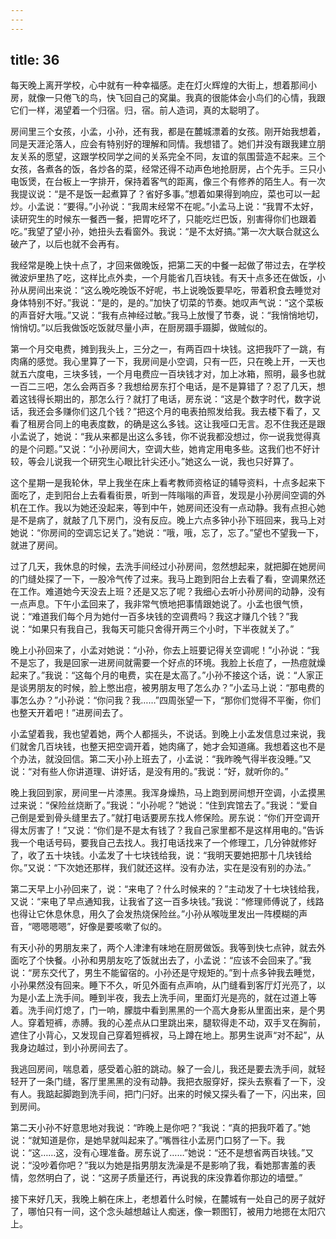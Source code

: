 ```yaml
---
---
---
```

title: 36
---




每天晚上离开学校，心中就有一种幸福感。走在灯火辉煌的大街上，想着那间小房，就像一只倦飞的鸟，快飞回自己的窝巢。我真的很能体会小鸟们的心情，我跟它们一样，渴望着一个归宿。归，宿。前人造词，真的太聪明了。

房间里三个女孩，小孟，小孙，还有我，都是在麓城漂着的女孩。刚开始我想着，同是天涯沦落人，应会有特别好的理解和同情。我想错了。她们并没有跟我建立朋友关系的愿望，这跟学校同学之间的关系完全不同，友谊的氛围营造不起来。三个女孩，各煮各的饭，各炒各的菜，经常还得不动声色地抢厨房，占个先手。三只小电饭煲，在台板上一字排开，保持着客气的距离，像三个有修养的陌生人。有一次我提议说：“是不是饭一起煮算了？省好多事。”想着如果得到响应，菜也可以一起炒。小孟说：“要得。”小孙说：“我周末经常不在呢。”小孟马上说：“我胃不太好，读研究生的时候东一餐西一餐，把胃吃坏了，只能吃烂巴饭，别害得你们也跟着吃。”我望了望小孙，她扭头去看窗外。我说：“是不太好搞。”第一次大联合就这么破产了，以后也就不会再有。

我经常是晚上快十点了，才回来做晚饭，把第二天的中餐一起做了带过去，在学校微波炉里热了吃，这样比点外卖，一个月能省几百块钱。有天十点多还在做饭，小孙从房间出来说：“这么晚吃晚饭不好呢，书上说晚饭要早吃，带着积食去睡觉对身体特别不好。”我说：“是的，是的。”加快了切菜的节奏。她叹声气说：“这个菜板的声音好大哦。”又说：“我有点神经过敏。”我马上放慢了节奏，说：“我悄悄地切，悄悄切。”以后我做饭吃饭就尽量小声，在厨房蹑手蹑脚，做贼似的。

第一个月交电费，摊到我头上，三分之一，有两百四十块钱。这把我吓了一跳，有肉痛的感觉。我心里算了一下，我房间是小空调，只有一匹，只在晚上开，一天也就五六度电，三块多钱，一个月电费应一百块钱才对，加上冰箱，照明，最多也就一百二三吧，怎么会两百多？我想给房东打个电话，是不是算错了？忍了几天，想着这钱得长期出的，那怎么行？就打了电话，房东说：“这是个数字时代，数字说话，我还会多赚你们这几个钱？”把这个月的电表拍照发给我。我去楼下看了，又看了租房合同上的电表度数，的确是这么多钱。这让我哑口无言。忍不住我还是跟小孟说了，她说：“我从来都是出这么多钱，你不说我都没想过，你一说我觉得真的是个问题。”又说：“小孙房间大，空调大些，她肯定用电多些。这我们也不好计较，等会儿说我一个研究生心眼比针尖还小。”她这么一说，我也只好算了。

这个星期一是我轮休，早上我坐在床上看考教师资格证的辅导资料，十点多起来下面吃了，走到阳台上去看看街景，听到一阵嗡嗡的声音，发现是小孙房间空调的外机在工作。我以为她还没起来，等到中午，她房间还没有一点动静。我有点担心她是不是病了，就敲了几下房门，没有反应。晚上六点多钟小孙下班回来，我马上对她说：“你房间的空调忘记关了。”她说：“哦，哦，忘了，忘了。”望也不望我一下，就进了房间。

过了几天，我休息的时候，去洗手间经过小孙房间，忽然想起来，就把脚在她房间的门缝处探了一下，一股冷气传了过来。我马上跑到阳台上去看了看，空调果然还在工作。难道她今天没去上班？还是又忘了呢？我细心去听小孙房间的动静，没有一点声息。下午小孟回来了，我非常气愤地把事情跟她说了。小孟也很气愤，说：“难道我们每个月为她付一百多块钱的空调费吗？我这才赚几个钱？”我说：“如果只有我自己，我每天可能只舍得开两三个小时，下半夜就关了。”

晚上小孙回来了，小孟对她说：“小孙，你去上班要记得关空调呢！”小孙说：“我不是忘了，我是回家一进房间就需要一个好点的环境。我脸上长痘了，一热痘就燥起来了。”我说：“这每个月的电费，实在是太高了。”小孙不接这个话，说：“人家正是谈男朋友的时候，脸上憋出痘，被男朋友甩了怎么办？”小孟马上说：“那电费的事怎么办？”小孙说：“你问我？我……”四周张望一下，“那你们觉得不平衡，你们也整天开着吧！”进房间去了。

小孟望着我，我也望着她，两个人都摇头，不说话。到晚上小孟发信息过来说，我们就舍几百块钱，也整天把空调开着，她肉痛了，她才会知道痛。我想着这也不是个办法，就没回信。第二天小孙上班去了，小孟说：“我昨晚气得半夜没睡。”又说：“对有些人你讲道理、讲好话，是没有用的。”我说：“好，就听你的。”

晚上我回到家，房间里一片漆黑。我浑身燥热，马上跑到房间想开空调，小孟摸黑过来说：“保险丝烧断了。”我说：“小孙呢？”她说：“住到宾馆去了。”我说：“爱自己倒是爱到骨头缝里去了。”就打电话要房东找人修保险。房东说：“你们开空调开得太厉害了！”又说：“你们是不是太有钱了？我自己家里都不是这样用电的。”告诉我一个电话号码，要我自己去找人。我打电话找来了一个修理工，几分钟就修好了，收了五十块钱。小孟发了十七块钱给我，说：“我明天要她把那十几块钱给你。”又说：“下次她还那样，我们就还这样。没有办法，实在是没有别的办法。”

第二天早上小孙回来了，说：“来电了？什么时候来的？”主动发了十七块钱给我，又说：“来电了早点通知我，让我省了这一百多块钱。”我说：“修理师傅说了，线路也得让它休息休息，用久了会发热烧保险丝。”小孙从喉咙里发出一阵模糊的声音，“嗯嗯嗯嗯”，好像是要咳嗽了似的。

有天小孙的男朋友来了，两个人津津有味地在厨房做饭。我等到快七点钟，就去外面吃了个快餐。小孙和男朋友吃了饭就出去了，小孟说：“应该不会回来了。”我说：“房东交代了，男生不能留宿的。小孙还是守规矩的。”到十点多钟我去睡觉，小孙果然没有回来。睡下不久，听见外面有点声响，从门缝看到客厅灯光亮了，以为是小孟上洗手间。睡到半夜，我去上洗手间，里面灯光是亮的，就在过道上等着。洗手间灯熄了，门一响，朦胧中看到黑黑的一个高大身影从里面出来，是个男人。穿着短裤，赤膊。我的心差点从口里跳出来，腿软得走不动，双手叉在胸前，遮住了小背心，又发现自己穿着短裤衩，马上蹲在地上。那男生说声“对不起”，从我身边越过，到小孙房间去了。

我逃回房间，喘息着，感受着心脏的跳动。躲了一会儿，我还是要去洗手间，就轻轻开了一条门缝，客厅里黑黑的没有动静。我把衣服穿好，探头去察看了一下，没有人。我踮起脚跑到洗手间，把门闩好。出来的时候又探头看了一下，闪出来，回到房间。

第二天小孙不好意思地对我说：“昨晚上是你吧？”我说：“真的把我吓着了。”她说：“就知道是你，是她早就叫起来了。”嘴唇往小孟房门口努了一下。我说：“这……这，没有心理准备。房东说了……”她说：“还不是想省两百块钱。”又说：“没吵着你吧？”我以为她是指男朋友洗澡是不是影响了我，看她那害羞的表情，忽然明白了，说：“这房子质量还行，再说我的床没靠着你那边的墙壁。”

接下来好几天，我晚上躺在床上，老想着什么时候，在麓城有一处自己的房子就好了，哪怕只有一间，这个念头越想越让人痴迷，像一颗图钉，被用力地摁在太阳穴上。